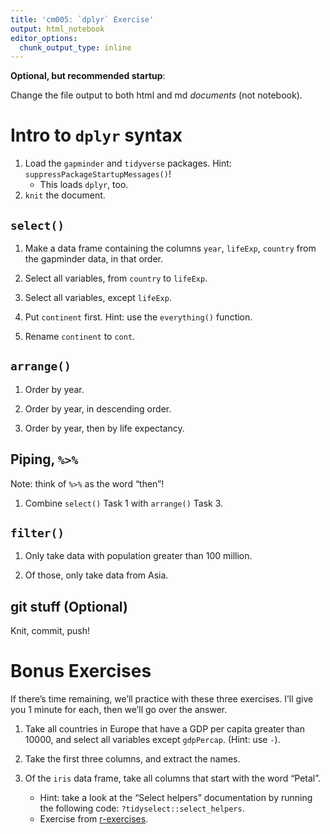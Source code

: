 ```yaml
---
title: 'cm005: `dplyr` Exercise'
output: html_notebook
editor_options: 
  chunk_output_type: inline
---
```


**Optional, but recommended startup**:

Change the file output to both html and md _documents_ (not notebook).

# Intro to `dplyr` syntax

1. Load the `gapminder` and `tidyverse` packages. Hint: `suppressPackageStartupMessages()`!
    - This loads `dplyr`, too.
2. `knit` the document. 

## `select()`

1. Make a data frame containing the columns `year`, `lifeExp`, `country` from the gapminder data, in that order.

2. Select all variables, from `country` to `lifeExp`. 

3. Select all variables, except `lifeExp`.

4. Put `continent` first. Hint: use the `everything()` function.

5. Rename `continent` to `cont`.

## `arrange()`

1. Order by year.

2. Order by year, in descending order.

3. Order by year, then by life expectancy.

## Piping, `%>%`

Note: think of `%>%` as the word "then"!

1. Combine `select()` Task 1 with `arrange()` Task 3.

## `filter()`

1. Only take data with population greater than 100 million.

2. Of those, only take data from Asia.

## git stuff (Optional)

Knit, commit, push!

# Bonus Exercises

If there's time remaining, we'll practice with these three exercises. I'll give you 1 minute for each, then we'll go over the answer.

1. Take all countries in Europe that have a GDP per capita greater than 10000, and select all variables except `gdpPercap`. (Hint: use `-`).

2. Take the first three columns, and extract the names.

3. Of the `iris` data frame, take all columns that start with the word "Petal". 
    - Hint: take a look at the "Select helpers" documentation by running the following code: `?tidyselect::select_helpers`.
    - Exercise from [r-exercises](https://www.r-exercises.com/2017/10/19/dplyr-basic-functions-exercises/).
